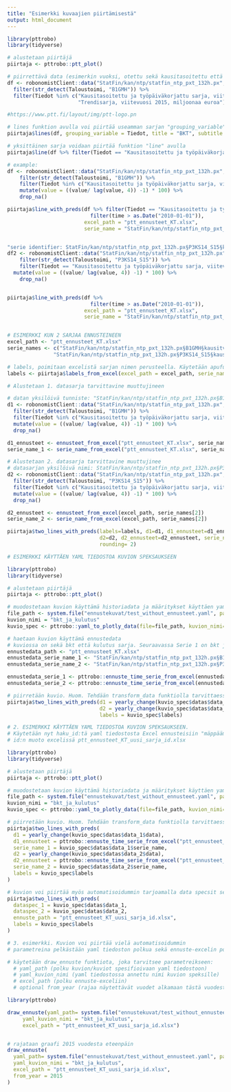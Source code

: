 ```yaml
---
title: "Esimerkki kuvaajien piirtämisestä"
output: html_document
---
```


```r
library(pttrobo)
library(tidyverse)
```

```r
# alustetaan piirtäjä
piirtaja <- pttrobo::ptt_plot()

# piirrettävä data (esimerkin vuoksi, otettu sekä kausitasoitettu että trendisarja)
df <- robonomistClient::data("StatFin/kan/ntp/statfin_ntp_pxt_132h.px", tidy_time=TRUE) %>%
  filter(str_detect(Taloustoimi, "B1GMH")) %>%
  filter(Tiedot %in% c("Kausitasoitettu ja työpäiväkorjattu sarja, viitevuosi 2015, miljoonaa euroa",
                       "Trendisarja, viitevuosi 2015, miljoonaa euroa"))

#https://www.ptt.fi/layout/img/ptt-logo.pn

# lines funktion avulla voi piirtää useamman sarjan "grouping_variable" hyödyntäen
piirtaja$lines(df, grouping_variable = Tiedot, title = "BKT", subtitle = "Vertailu kausitasoitettuun sarjaan", lahde = "Tilastokeskus", yksikko = "€")

# yksittäinen sarja voidaan piirtää funktion "line" avulla
piirtaja$line(df %>% filter(Tiedot == "Kausitasoitettu ja työpäiväkorjattu sarja, viitevuosi 2015, miljoonaa euroa"), title = "BKT", lahde = "Tilastokeskus")

# example:
df <- robonomistClient::data("StatFin/kan/ntp/statfin_ntp_pxt_132h.px", tidy_time = TRUE) %>%
    filter(str_detect(Taloustoimi, "B1GMH")) %>%
    filter(Tiedot %in% c("Kausitasoitettu ja työpäiväkorjattu sarja, viitevuosi 2015, miljoonaa euroa")) %>% 
    mutate(value = ((value/ lag(value, 4)) -1) * 100) %>%
    drop_na()

piirtaja$line_with_preds(df %>% filter(Tiedot == "Kausitasoitettu ja työpäiväkorjattu sarja, viitevuosi 2015, miljoonaa euroa") %>% 
                           filter(time > as.Date("2010-01-01")), 
                         excel_path = "ptt_ennusteet_KT.xlsx",
                         serie_name = "StatFin/kan/ntp/statfin_ntp_pxt_132h.px§B1GMH§kausitvv2015")


"serie identifier: StatFin/kan/ntp/statfin_ntp_pxt_132h.px§P3KS14_S15§kausitvv2015"
df2 <- robonomistClient::data("StatFin/kan/ntp/statfin_ntp_pxt_132h.px", tidy_time = TRUE) %>%
    filter(str_detect(Taloustoimi, "P3KS14_S15")) %>%
    filter(Tiedot == "Kausitasoitettu ja työpäiväkorjattu sarja, viitevuosi 2015, miljoonaa euroa") %>% 
  mutate(value = ((value/ lag(value, 4)) -1) * 100) %>%
    drop_na()


piirtaja$line_with_preds(df %>% 
                           filter(time > as.Date("2010-01-01")), 
                         excel_path = "ptt_ennusteet_KT.xlsx",
                         serie_name = "StatFin/kan/ntp/statfin_ntp_pxt_132h.px§P3KS14_S15§kausitvv2015")


# ESIMERKKI KUN 2 SARJAA ENNUSTEINEEN
excel_path <- "ptt_ennusteet_KT.xlsx"
serie_names <- c("StatFin/kan/ntp/statfin_ntp_pxt_132h.px§B1GMH§kausitvv2015",
               "StatFin/kan/ntp/statfin_ntp_pxt_132h.px§P3KS14_S15§kausitvv2015")

# labels, poimitaan excelistä sarjan nimen perusteella. Käytetään apufunktiota.
labels <- piirtaja$labels_from_excel(excel_path = excel_path, serie_name = serie_names[1])

# Alustetaan 1. datasarja tarvittavine muuttujineen

# datan yksilöivä tunniste: "StatFin/kan/ntp/statfin_ntp_pxt_132h.px§B1GMH§kausitvv2015"
d1 <- robonomistClient::data("StatFin/kan/ntp/statfin_ntp_pxt_132h.px", tidy_time = TRUE) %>%
  filter(str_detect(Taloustoimi, "B1GMH")) %>%
  filter(Tiedot %in% c("Kausitasoitettu ja työpäiväkorjattu sarja, viitevuosi 2015, miljoonaa euroa")) %>%
  mutate(value = ((value/ lag(value, 4)) -1) * 100) %>%
  drop_na()

d1_ennusteet <- ennusteet_from_excel("ptt_ennusteet_KT.xlsx", serie_names[1])
serie_name_1 <- serie_name_from_excel("ptt_ennusteet_KT.xlsx", serie_names[1])

# Alustetaan 2. datasarja tarvittavine muuttujinee
# datasarjan yksilöivä nimi: StatFin/kan/ntp/statfin_ntp_pxt_132h.px§P3KS14_S15§kausitvv2015
d2 <- robonomistClient::data("StatFin/kan/ntp/statfin_ntp_pxt_132h.px", tidy_time = TRUE) %>%
  filter(str_detect(Taloustoimi, "P3KS14_S15")) %>%
  filter(Tiedot %in% c("Kausitasoitettu ja työpäiväkorjattu sarja, viitevuosi 2015, miljoonaa euroa")) %>%
  mutate(value = ((value/ lag(value, 4)) -1) * 100) %>%
  drop_na()

d2_ennusteet <- ennusteet_from_excel(excel_path, serie_names[2])
serie_name_2 <- serie_name_from_excel(excel_path, serie_names[2])

piirtaja$two_lines_with_preds(labels=labels, d1=d1, d1_ennusteet=d1_ennusteet, serie_name_1 = serie_name_1,
                              d2=d2, d2_ennusteet=d2_ennusteet, serie_name_2 = serie_name_2,
                              rounding= 2) 
```


```r
# ESIMERKKI KÄYTTÄEN YAML TIEDOSTOA KUVION SPEKSAUKSEEN

library(pttrobo)
library(tidyverse)

# alustetaan piirtäjä
piirtaja <- pttrobo::ptt_plot()

# muodostetaan kuvion käyttämä historiadata ja määritykset käyttäen yaml tiedostoa
file_path <- system.file("ennustekuvat/test_without_ennusteet.yaml", package="pttrobo")
kuvion_nimi = "bkt_ja_kulutus"
kuvio_spec <- pttrobo::yaml_to_plotly_data(file=file_path, kuvion_nimi=kuvion_nimi)

# haetaan kuvion käyttämä ennustedata 
# kuviossa on sekä bkt että kulutus sarja. Seuraavassa Serie 1 on bkt ja serie 2 kulutus.
ennustedata_path <- "ptt_ennusteet_KT.xlsx"
ennustedata_serie_name_1 <- "StatFin/kan/ntp/statfin_ntp_pxt_132h.px§B1GMH§kausitvv2015"
ennustedata_serie_name_2 <- "StatFin/kan/ntp/statfin_ntp_pxt_132h.px§P3KS14_S15§kausitvv2015"

ennustedata_serie_1 <- pttrobo::ennuste_time_serie_from_excel(ennustedata_path, ennustedata_serie_name_1)
ennustedata_serie_2 <- pttrobo::ennuste_time_serie_from_excel(ennustedata_path, ennustedata_serie_name_2)

# piirretään kuvio. Huom. Tehdään transform_data funktiolla tarvittaessa vuosimuutos transformaatio
piirtaja$two_lines_with_preds(d1 = yearly_change(kuvio_spec$datas$data_1$data), d1_ennusteet = ennustedata_serie_1, serie_name_1 = kuvio_spec$datas$data_1$serie_name,
                              d2 = yearly_change(kuvio_spec$datas$data_2$data), d2_ennusteet = ennustedata_serie_2, serie_name_2 = kuvio_spec$datas$data_2$serie_name,
                              labels = kuvio_spec$labels)


```

```r
# 2. ESIMERKKI KÄYTTÄEN YAML TIEDOSTOA KUVION SPEKSAUKSEEN.
# Käytetään nyt haku_id:tä yaml tiedostosta Excel ennusteisiin "mäppäämiseen"
# id:n muoto excelissä ptt_ennusteet_KT_uusi_sarja_id.xlsx

library(pttrobo)
library(tidyverse)

# alustetaan piirtäjä
piirtaja <- pttrobo::ptt_plot()

# muodostetaan kuvion käyttämä historiadata ja määritykset käyttäen yaml tiedostoa
file_path <- system.file("ennustekuvat/test_without_ennusteet.yaml", package="pttrobo")
kuvion_nimi = "bkt_ja_kulutus"
kuvio_spec <- pttrobo::yaml_to_plotly_data(file=file_path, kuvion_nimi=kuvion_nimi)

# piirretään kuvio. Huom. Tehdään transform_data funktiolla tarvittaessa vuosimuutos transformaatio
piirtaja$two_lines_with_preds(
  d1 = yearly_change(kuvio_spec$datas$data_1$data), 
  d1_ennusteet = pttrobo::ennuste_time_serie_from_excel("ptt_ennusteet_KT_uusi_sarja_id.xlsx", kuvio_spec$datas$data_1$datahaku_id), 
  serie_name_1 = kuvio_spec$datas$data_1$serie_name,
  d2 = yearly_change(kuvio_spec$datas$data_2$data), 
  d2_ennusteet = pttrobo::ennuste_time_serie_from_excel("ptt_ennusteet_KT_uusi_sarja_id.xlsx", kuvio_spec$datas$data_2$datahaku_id), 
  serie_name_2 = kuvio_spec$datas$data_2$serie_name,
  labels = kuvio_spec$labels
)

# kuvion voi piirtää myös automatisoidummin tarjoamalla data specsit sekä polun ennuste-exceliin joka koodattu datahaku id:llä
piirtaja$two_lines_with_preds(
  dataspec_1 = kuvio_spec$datas$data_1,
  dataspec_2 = kuvio_spec$datas$data_2,
  ennuste_path = "ptt_ennusteet_KT_uusi_sarja_id.xlsx",
  labels = kuvio_spec$labels
)
```

```r
# 3. esimerkki. Kuvion voi piirtää vielä automatisoidummin 
# parametreina pelkästään yaml tiedoston polkua sekä ennuste-excelin polkua.

# käytetään draw_ennuste funktiota, joka tarvitsee parametreikseen:
  # yaml_path (polku kuvion/kuviot spesifioivaan yaml tiedostoon)
  # yaml_kuvion_nimi (yaml tiedostossa annettu nimi kuvion speksille) 
  # excel_path (polku ennuste-exceliin)
  # optional from_year (rajaa näytettävät vuodet alkamaan tästä vuodesta)

library(pttrobo)

draw_ennuste(yaml_path= system.file("ennustekuvat/test_without_ennusteet.yaml", package="pttrobo"),
     yaml_kuvion_nimi = "bkt_ja_kulutus",
     excel_path = "ptt_ennusteet_KT_uusi_sarja_id.xlsx")


# rajataan graafi 2015 vuodesta eteenpäin
draw_ennuste(
  yaml_path= system.file("ennustekuvat/test_without_ennusteet.yaml", package="pttrobo"),
  yaml_kuvion_nimi = "bkt_ja_kulutus",
  excel_path = "ptt_ennusteet_KT_uusi_sarja_id.xlsx",
  from_year = 2015
)
```
